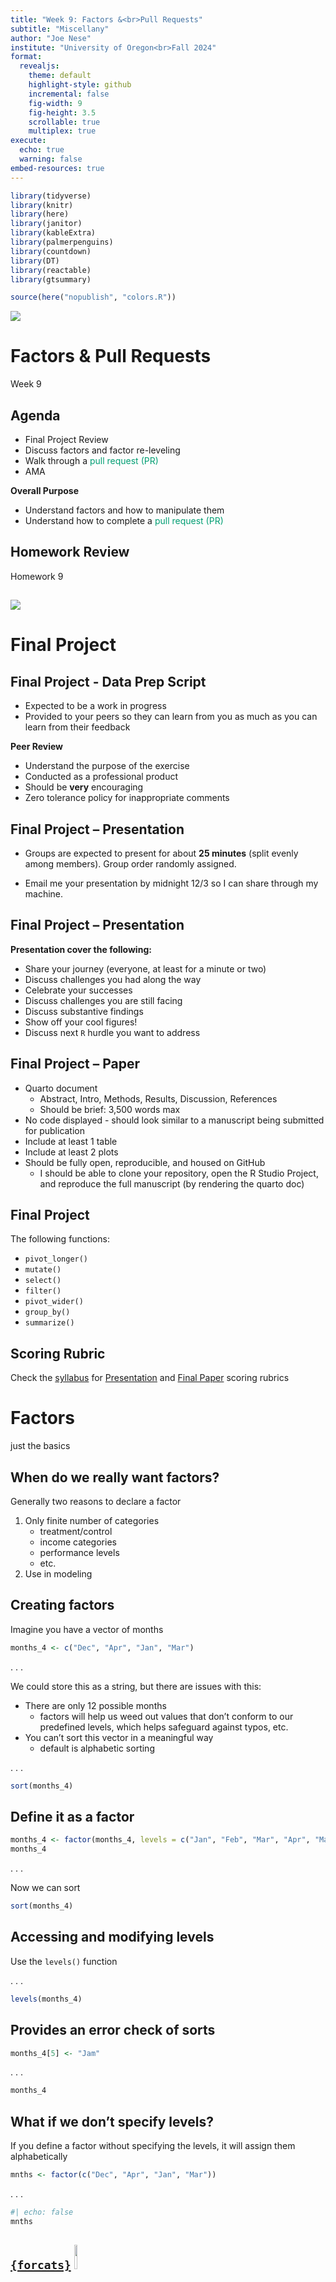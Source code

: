 ```yaml
---
title: "Week 9: Factors &<br>Pull Requests"
subtitle: "Miscellany"
author: "Joe Nese"
institute: "University of Oregon<br>Fall 2024"
format:
  revealjs: 
    theme: default
    highlight-style: github
    incremental: false
    fig-width: 9
    fig-height: 3.5
    scrollable: true
    multiplex: true
execute: 
  echo: true
  warning: false
embed-resources: true
---
```


```r
library(tidyverse)
library(knitr)
library(here)
library(janitor)
library(kableExtra)
library(palmerpenguins)
library(countdown)
library(DT)
library(reactable)
library(gtsummary)

source(here("nopublish", "colors.R"))
```


![](./images/student-experience-surveys-slide.png)


# Factors & Pull Requests 

Week 9

## Agenda {.smaller}

* Final Project Review
* Discuss factors and factor re-leveling
* Walk through a [pull request (PR)]{style='color:#009E73'}
* AMA

**Overall Purpose**

* Understand factors and how to manipulate them
* Understand how to complete a [pull request (PR)]{style='color:#009E73'}

## Homework Review

Homework 9

##

![](https://media2.giphy.com/media/8X6UFXpJFndo4/giphy.gif?cid=ecf05e47ov2j4bec7wwcp7el1ob0b0oe7towmyta3ml46kvz&rid=giphy.gif&ct=g)

# Final Project


## Final Project - Data Prep Script

* Expected to be a work in progress
* Provided to your peers so they can learn from you as much as you can learn from their feedback

**Peer Review**

* Understand the purpose of the exercise
* Conducted as a professional product
* Should be **very** encouraging 
* Zero tolerance policy for inappropriate comments

## Final Project – Presentation

* Groups are expected to present for about **25 minutes** (split evenly among members). Group order randomly assigned. 

* Email me your presentation by midnight 12/3 so I can share through my machine.

## Final Project – Presentation

<b>Presentation cover the following:</b>

* Share your journey (everyone, at least for a minute or two)
* Discuss challenges you had along the way
* Celebrate your successes
* Discuss challenges you are still facing
* Discuss substantive findings
* Show off your cool figures!
* Discuss next `R` hurdle you want to address

## Final Project – Paper {.smaller}

* Quarto document
    + Abstract, Intro, Methods, Results, Discussion, References
    + Should be brief: 3,500 words max 
* No code displayed - should look similar to a manuscript being submitted for publication
* Include at least 1 table
* Include at least 2 plots
* Should be fully open, reproducible, and housed on GitHub
    + I should be able to clone your repository, open the R Studio Project, and reproduce the full manuscript (by rendering the quarto doc)

## Final Project

The following functions: 

* `pivot_longer()`
* `mutate()`
* `select()`
* `filter()`
* `pivot_wider()`
* `group_by()`
* `summarize()`

## Scoring Rubric

Check the [syllabus](https://jnese.github.io/intro-DS-R_fall-2024/syllabus.html) for [Presentation](https://jnese.github.io/intro-DS-R_fall-2024/syllabus.html#final-project-presentation-25-points) and [Final Paper](https://jnese.github.io/intro-DS-R_fall-2024/syllabus.html#final-paper-110) scoring rubrics


# Factors

just the basics

## When do we really want factors?

Generally two reasons to declare a factor

1. Only finite number of categories
    + treatment/control
    + income categories
    + performance levels
    + etc.
  
2. Use in modeling

## Creating factors {.smaller}

Imagine you have a vector of months

```r
months_4 <- c("Dec", "Apr", "Jan", "Mar")
```

. . .

We could store this as a string, but there are issues with this:

* There are only 12 possible months
    + factors will help us weed out values that don't conform to our predefined levels, which helps safeguard against typos, etc.
* You can't sort this vector in a meaningful way
    + default is alphabetic sorting

. . .

```r
sort(months_4)
```

## Define it as a factor

```r
months_4 <- factor(months_4, levels = c("Jan", "Feb", "Mar", "Apr", "May", "Jun", "Jul", "Aug", "Sep", "Oct", "Nov", "Dec"))
months_4
```

. . .

Now we can sort

```r
sort(months_4)
```

## Accessing and modifying levels {.smaller}

Use the `levels()` function

. . .

```r
levels(months_4)
```

## Provides an error check of sorts

```r
months_4[5] <- "Jam"
```

. . .

```r
months_4
```

## What if we don’t specify levels?

If you define a factor without specifying the levels, it will assign them alphabetically

```r
mnths <- factor(c("Dec", "Apr", "Jan", "Mar"))
```

. . .

```r
#| echo: false
mnths
```

## [`{forcats}`](https://forcats.tidyverse.org/) ![](https://raw.githubusercontent.com/tidyverse/forcats/master/man/figures/logo.png){width="10%"}

* When working with factors, we can use the `{forcats}` package
    + `for cat`egorical variables
    + anagram of factors
  
. . .

* Part of the `{tidyverse}` so should be good to go

. . .

* All functions start with `fct_`
    + use the autofill in RStudio

## Change level order – `fct_inorder()`

By the order in which they first appear

```r
(mnths <- factor(c("Dec", "Apr", "Jan", "Mar")))
```

. . .

```r
mnths %>% 
  factor(., levels = c("Jan", "Mar", "Apr", "Dec")) %>% 
  sort(.)
```

## Change level order – `fct_inorder()`

By the order in which they first appear

```r
(mnths <- factor(c("Dec", "Apr", "Jan", "Mar")))
```

. . .

```r
#| code-line-numbers: "3"

mnths %>% 
  factor(., levels = c("Jan", "Mar", "Apr", "Dec")) %>% 
  fct_inorder() %>%
  sort(.)
```

## Change level order – `fct_infreq()`

By number of observations with each level (largest first)
 
```r
#| code-line-numbers: "|2"
c("b", "b", "c", "a", "a", "a") %>% 
    fct_infreq() 
```

. . .

This can be **especially** useful for plotting

```r
ggplot(aes(x, fct_infreq(y))
```


## Investigate factors

* `{tidyverse}` gives you convenient way to evaluate factors
    + `count()`
    + `geom_bar()` or `geom_col())` with `{ggplot2}`
* But don't forget about the base function `unique()`
    + e.g., `unique(df$factor_variable)`

## General Social Survey (GSS)

```r
forcats::gss_cat
```

## 

```r
gss_cat %>% 
  count(partyid)
```

. . .

```r
levels(gss_cat$partyid)
```

## 

```r
unique(gss_cat$partyid)
```

. . .

How many `unique` categories are there (if you have a lot)?

```r
length(unique(gss_cat$partyid))
```


##

```r
ggplot(gss_cat, aes(partyid)) +
    geom_bar()
```

##

```r
#| eval: false
ggplot(gss_cat, aes(fct_infreq(partyid))) +
    geom_bar()
```

ggplot(gss_cat, aes([fct_infreq(]{style='color:#CC79A7'}partyid[)]{style='color:#CC79A7'})) +
  geom_bar()

. . .

```r
#| echo: false
ggplot(gss_cat, aes(fct_infreq(partyid))) +
    geom_bar()
```


## Change level order – `fct_relevel()`

Change level order by hand, or move any number of levels to any location
  + *probably one I use most*

```r
fct_relevel(variable_name, 
            "first_level", 
            "second_level", 
            "third_level", 
            ...)
```
<br>
```r
fct_relevel(variable_name, 
            "fourth_level", 
            after = 3)
```


##

```r
#| code-line-numbers: "|1|2|3|4"
set.seed(3000)
tibble(
 month = c("Jan", "Feb", "Mar", "Apr", "May", "Jun", "Sep", "Oct", "Nov", "Dec"),
 suspensions = sample(c(5:75), size = 10)
)
```

##

```r
#| code-line-numbers: "|6,7"
#| output-location: fragment
set.seed(3000)
tibble(
 month = c("Jan", "Feb", "Mar", "Apr", "May", "Jun", "Sep", "Oct", "Nov", "Dec"),
 suspensions = sample(c(5:75), size = 10)
) %>% 
  ggplot(aes(month, suspensions)) +
  geom_col() 
```

##

```r
#| code-line-numbers: "|6|7"
#| output-location: fragment
set.seed(3000)
tibble(
 month = c("Jan", "Feb", "Mar", "Apr", "May", "Jun", "Sep", "Oct", "Nov", "Dec"),
 suspensions = sample(c(5:75), size = 10)
) %>% 
  mutate(month = fct_relevel(month, 
                    "Sep", "Oct", "Nov", "Dec", "Jan", "Feb", "Mar", "Apr", "May")) 
```

##

```r
#| code-line-numbers: "|8,9"
#| output-location: fragment
set.seed(3000)
tibble(
 month = c("Jan", "Feb", "Mar", "Apr", "May", "Jun", "Sep", "Oct", "Nov", "Dec"),
 suspensions = sample(c(5:75), size = 10)
) %>% 
  mutate(month = fct_relevel(month,
                    "Sep", "Oct", "Nov", "Dec", "Jan", "Feb", "Mar", "Apr", "May")) %>% 
  ggplot(aes(month, suspensions)) + 
  geom_col() 
```

## Change level order – `fct_reorder()`

Reorder according to another variable

```r
(relig_summary <- gss_cat %>%
  group_by(relig) %>%
  summarise(tvhours = mean(tvhours, na.rm = TRUE),
            n = n()))
```

##

```r
ggplot(relig_summary, aes(tvhours, relig)) + 
  geom_point()
```

##

```r
ggplot(relig_summary, aes(tvhours, fct_reorder(relig, tvhours))) + 
  geom_point()
```

ggplot(relig_summary, aes(tvhours, [fct_reorder(]{style='color:#CC79A7'}relig, [tvhours)]{style='color:#CC79A7'})) + 
  geom_point()
  
. . .

```r
ggplot(relig_summary, aes(tvhours, fct_reorder(relig, tvhours))) + 
  geom_point()
```

## Or `mutate()` the factor reorder

```r
#| code-line-numbers: "|2"
relig_summary %>% 
  mutate(relig = fct_reorder(relig, tvhours)) %>% 
  ggplot(aes(tvhours, relig)) + 
  geom_point()
```

## Quick aside for error bars

```r
#| code-line-numbers: "|3|4,5|6"

(relig_summary_eb <- gss_cat %>%
  group_by(relig) %>%
  summarise(tvhours_mean = mean(tvhours, na.rm = TRUE),
            tvhours_se   = sqrt(var(tvhours, na.rm = TRUE) / 
                                  length(na.omit(tvhours))),
            n = n()))
```

## Quick aside for error bars

```r
#| code-line-numbers: "|1|2|3,4,5|6"
ggplot(relig_summary_eb, 
       aes(tvhours_mean, fct_reorder(relig, tvhours_mean))) + 
  geom_errorbarh(aes(xmin = tvhours_mean - 1.96 * tvhours_se,
                     xmax = tvhours_mean + 1.96 * tvhours_se),
                 color = "cornflowerblue") +
  geom_point()
```

## Modifying factor levels – `fct_recode()`

Make modifying factors more explicit

`fct_recode(var_name, "new level" = "old level"...`

```r
#| code-line-numbers: "|2,3,4,5,6,7"
gss_cat %>%
  mutate(partyid = fct_recode(partyid,
    "Republican, strong" = "Strong republican", 
    "Republican, weak" = "Not str republican", 
    "Independent, near rep" = "Ind, near rep", 
    "Independent, near dem" = "Ind, near dem", 
    "Democrat, weak" = "Not str democrat", 
    "Democrat, strong" = "Strong democrat")) %>% 
  count(partyid)
```

## Collapsing levels – `fct_recode()` {.smaller}

`fct_recode()` can also be used to collapse levels easily

```r
#| code-line-numbers: "|9,10,11"
#| output-location: fragment
gss_cat %>%
  mutate(partyid = fct_recode(partyid,
    "Republican, strong"    = "Strong republican",
    "Republican, weak"      = "Not str republican",
    "Independent, near rep" = "Ind,near rep",
    "Independent, near dem" = "Ind,near dem",
    "Democrat, weak"        = "Not str democrat",
    "Democrat, strong"      = "Strong democrat",
    "Other"                 = "No answer", 
    "Other"                 = "Don't know", 
    "Other"                 = "Other party")) %>% 
  count(partyid)
```

## Collapsing levels – `fct_collapse()` {.smaller}

`fct_collapse()` is one of the more useful functions in `{forcats}`

* Collapse all categories into Republican, Democrat, Independent, or Other

```r
#| code-line-numbers: "|2"
gss_cat %>%
  mutate(partyid = fct_collapse(partyid, 
    	Other = c("No answer", "Don't know", "Other party"),
    	Rep = c("Strong republican", "Not str republican"),
    	Ind = c("Ind,near rep", "Independent", "Ind,near dem"),
    	Dem = c("Not str democrat", "Strong democrat")
  )) %>%
  count(partyid)
```

## Collapsing levels – `fct_lump_?()`

`fct_lump_?()` – "lump" a bunch of categories together

`fct_lump_n(factor_variable, n)`
: lumps all levels except for the `n` most frequent (or least frequent if `n` < 0) into "Other" level

. . .

`fct_lump_min(factor_variable, min)`
: lumps levels that appear fewer than `min` times

. . .

`fct_lump_prop(factor_variable, prop)`
: lumps levels that appear in fewer `prop` $\times$ `n` times

## Collapsing levels – `fct_lump_n()`

Collapse to `n = 9` religious groups: top 8 groups plus "Other"

```r
#| code-line-numbers: "|2"
gss_cat %>% 
  mutate(rel = fct_lump_n(relig, 9)) %>% 
  count(rel)
```

## Collapsing levels – `fct_lump_min()`

Collapse to all religious groups that appear less than `min = 200` into "Other"

```r
#| code-line-numbers: "|2"
gss_cat %>% 
  mutate(rel = fct_lump_min(relig, min = 200)) %>% 
  count(rel) 
```

## Collapsing levels – `fct_lump_prop()`

Collapse to all religious groups that appear less than `prop = 10%` into "Other"

```r
#| code-line-numbers: "|2"
gss_cat %>% 
  mutate(rel = fct_lump_prop(relig, prop = .10)) %>% 
  count(rel) 
```

## Missing levels {.smaller}

```r
levels(gss_cat$race)
```

. . .

```r
gss_cat %>% 
  count(race)
```

. . .

```r
table(gss_cat$race)
```

## Missing levels

```r
ggplot(gss_cat, aes(race)) +
    geom_bar()
```

## Missing levels

```r
#| code-line-numbers: "3"
ggplot(gss_cat, aes(race)) +
    geom_bar() +
    scale_x_discrete(drop = FALSE) 
```

## Review

`fct_inorder()`
: By the order in which they first appear

. . .

`fct_infreq()`
: By number of observations with each level (largest first)

. . .

`fct_relevel()`
: Change level order by hand, or move any number of levels to any location

. . .

`fct_reorder()`
: Change level order according to another variable

. . .

`fct_recode()`
: Recode levels into new named levels

. . .

`fct_collapse()` 
: Collapse many levels into fewer levels

. . .

`fct_lump_?()`
: Recode all levels into "*Other*":

* except for the `n` most frequent - `fct_lump_n()`
* that appear fewer than `min` times - `fct_lump_min()`
* that appear less than `prop`% - `fct_lump_prop()`

# Revisiting git

## Let's revisit git

Talk with neighbor. What do these terms mean?

Talk about them in the order you would encounter them in your workflow 

* [clone]{style='color:#009E73'}
* [pull]{style='color:#009E73'}
* [stage]{style='color:#009E73'}
* [commit]{style='color:#009E73'}
* [push]{style='color:#009E73'}
* [repo]{style='color:#009E73'}
* [remote]{style='color:#009E73'}

```r
countdown(minutes = 3, seconds = 0, bottom = 0, warn_when = 30)
```

# Pull Requests 

## Peer Review of Data Prep Script {.smaller}

Expectations

Feedback:

1. Note <u>at least three</u> areas of strength
2. Note <u>at least one</u> thing you learned from reviewing their script
3. Note <u>at least one and no more than three</u> areas for improvement

. . .

Making your code publicly available can feel daunting 

* The purpose of this portion of the final project is to help us all learn from each other
* We are all learning
    + Be constructive in your feedback
    + Be kind
* Under no circumstances will negative comments be tolerated 
    + Any comments that could be perceived as negative, and outside the scope of the code, will result in an immediate score of zero
  
## Peer Review GitHub Process {.smaller}

1. Locate GitHub [repo]{style='color:#009E73'} of assigned peer to review
2. Fork the [repo]{style='color:#009E73'}
3. Clone the [repo]{style='color:#009E73'}
4. Provide script feedback
    + edit the .qmd file directly
    + edit code
    + provide comments in code and/or text (`Ctrl/Command + Shift + C`)
    + [commit]{style='color:#009E73'} & [push]{style='color:#009E73'}

5. Create [Pull Request (PR)]{style='color:#009E73'}

* Write brief summary of the PR that includes
  + \>= 3 strengths
  + \>= 1 thing you learned
  + 1 to 3 three areas of improvement

## 1. Locate GitHub repo of assigned peer to review {.smaller}

```r
roster <- readxl::read_xlsx(here::here("nopublish", "groups.xlsx")) %>% 
  mutate(Student = paste(first, last))

random_draw <- function(x){
  repeat{
    groups <- as.character(x$group)
    x$samp <- sample(groups, replace = FALSE)
    x$check <- (x$group == x$samp)
    if (sum(x$check) == 0) break
  }
  return(x)
}

set.seed(651)
peer_review <- random_draw(roster)

peer_review %>% 
  select(Student, group = samp) %>% 
  left_join(
    roster %>% 
      select(group, git_page, file) %>% 
      distinct()
  ) %>% 
  select(Student, `Repo to Review` = git_page, `File to Review` = file) %>% 
  kable() %>% 
  kable_styling(font_size = 12)
```

## 

```r
#| echo: false
peer_review %>% 
  select(Student, group = samp) %>% 
  left_join(
    roster %>% 
      select(group, git_page, file) %>% 
      distinct()
  ) %>% 
  select(Student, `Repo to Review` = git_page, `File to Review` = file) %>% 
  DT::datatable()
```


## 2. Fork the repo

1. Navigate to the (host) GitHub repo
2. Click Fork in the upper right corner
3. Where to fork? – **your GitHub account**

![](./images/gh_fork.png)

## 3. Clone the repo 

(@) Clone the repo

copy the URL

![](./images/gh_clone.png)

## 3. Clone the repo 

(@) Open GitKraken

*Clone with URL*

Where will it live on your local machine? It's own folder, with no other RProjects

![](./images/gh_clone2.png)  

## 4. Provide script feedback {.smaller}

* Open `RProj` in your [local]{style='color:#009E73'} (i.e., on your machine)
* Find the .qmd document you will be reviewing
   + it should be a .qmd document
* Make your edits/comments
    + edit code as you like
    + include a comment for each edit!
    + Provide comments in code **and/or** text (`Ctrl/Command + Shift + C`)
* Commit as you go (if you are working on this across sessions/days)
* [Push]{style='color:#009E73'}**only when you are finished**

## 5. Create Pull Request (PR) {.smaller}

(1) Navigate back to the (host) GitHub repo

. . .

(2) Click “Pull requests”

![](./images/gh_pr.png)

. . .

(3) Click “New pull request”

![](./images/gh_newpr.png)

## 5. Create Pull Request (PR) {.smaller}

(4) Click *"Compare across forks"*

![](./images/gh_compareforks.png)

. . .

Use drop-downs so that:

*  **left** = *host* repo
*  **right**  = *your* repo

![](./images/gh_compareforks2.png)
. . .

You will be able view the changes you made to the .qmd document

## 5. Create Pull Request (PR)

(5) Click *"Create pull request"*

![](./images/gh_comparechanges.png)

## 5. Create Pull Request (PR) {.smaller}

Write a brief summary list of the PR that includes

* \>= 3 strengths
* \>= 1 thing you learned
* 1 to 3 three areas of improvement
* **Use markdown formatting, headers or list!**

![](./images/gh_comparechanges.png)

## 5. Create Pull Request (PR)

(6) Click *"Create pull request"* when you're done

![](./images/gh_comparechanges.png)

## 5. Create Pull Request (PR) {.smaller}

Recap

(1) Navigate back to the (host) GitHub repo
(2) Click *"Pull requests"*
(3) Click *"New pull request"*
(4) Click *"Compare across forks"*

* Use drop-downs so that:
    + Host [repo]{style='color:#009E73'} is on the left, your [repo]{style='color:#009E73'} is on the right
* View changes!

(5) Click *"Create pull request"*
* Write brief summary list of the [PR]{style='color:#009E73'} that includes
    + \>= 3 strengths
    + \>= 1 thing you learned
    + 1 to 3 three areas of improvement
    + **Use markdown formatting, headers, or list!**

(6) Click *"Create pull request"*

## Reviewing your PRs

You will get an email from GitHub

1. Click on first link, for [PR]{style='color:#009E73'}
2. Click *"Commits"* tab
3. Click on *"File changes"* to see changes
4. Copy/paste all desired changes
5. Don’t close *"Close PR"* just yet; I want to review

# Next time

## Before next class

* Final Project
    + [Final Project: Peer Review of Script]{style='color:#FF0000'}
    + [Final Project: Presentations]{style='color:#FF0000'} - email me your content before class
* Homework
    + **Homework 10**

# AMA




